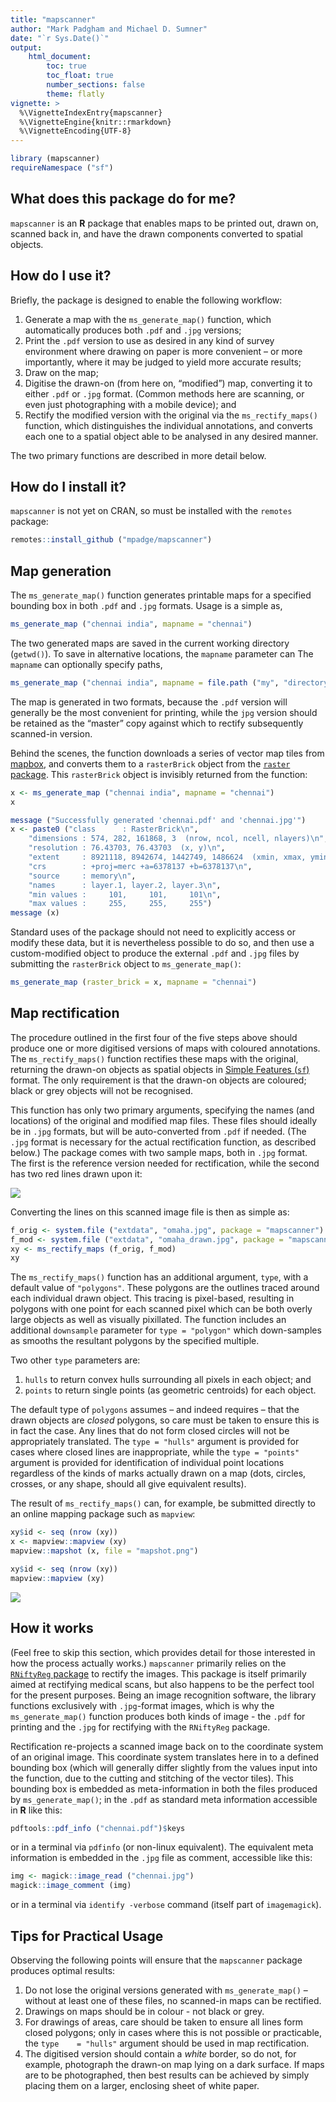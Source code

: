 ```yaml
---
title: "mapscanner"
author: "Mark Padgham and Michael D. Sumner"
date: "`r Sys.Date()`"
output: 
    html_document:
        toc: true
        toc_float: true
        number_sections: false
        theme: flatly
vignette: >
  %\VignetteIndexEntry{mapscanner}
  %\VignetteEngine{knitr::rmarkdown}
  %\VignetteEncoding{UTF-8}
---
```


```r
library (mapscanner)
requireNamespace ("sf")
```

## What does this package do for me?


`mapscanner` is an **R** package that enables maps to be printed out, drawn on,
scanned back in, and have the drawn components converted to spatial objects. 

## How do I use it?

Briefly, the package is designed to enable the following workflow:

1. Generate a map with the `ms_generate_map()` function, which automatically
   produces both `.pdf` and `.jpg` versions;
2. Print the `.pdf` version to use as desired in any kind of survey environment
   where drawing on paper is more convenient -- or more importantly, where it
   may be judged to yield more accurate results;
3. Draw on the map;
4. Digitise the drawn-on (from here on, "modified") map, converting it to
   either `.pdf` or `.jpg` format. (Common methods here are scanning, or even
   just photographing with a mobile device); and
5. Rectify the modified version with the original via the `ms_rectify_maps()`
   function, which distinguishes the individual annotations, and converts each
   one to a spatial object able to be analysed in any desired manner.

The two primary functions are described in more detail below.


## How do I install it?

`mapscanner` is not yet on CRAN, so must be installed with the `remotes`
package:
```r
remotes::install_github ("mpadge/mapscanner")
```

## Map generation

The `ms_generate_map()` function generates printable maps for a specified
bounding box in both `.pdf` and `.jpg` formats. Usage is a simple as,
```r
ms_generate_map ("chennai india", mapname = "chennai")
```
The two generated maps are saved in the current working directory (`getwd()`).
To save in alternative locations, the `mapname` parameter can The `mapname` can
optionally specify paths, 
```r
ms_generate_map ("chennai india", mapname = file.path ("my", "directory", "chennai"))
```
The map is generated in two formats, because the `.pdf` version will generally
be the most convenient for printing, while the `jpg` version should be retained
as the "master" copy against which to rectify subsequently scanned-in version.

Behind the scenes, the function downloads a series of vector map tiles from
[mapbox](https://mapbox.com), and converts them to a `rasterBrick` object from
the [`raster` package](https://cran.r-project.org/package=raster).
This `rasterBrick` object is invisibly returned from the function:
```r
x <- ms_generate_map ("chennai india", mapname = "chennai")
x
```
```r
message ("Successfully generated 'chennai.pdf' and 'chennai.jpg'")
x <- paste0 ("class      : RasterBrick\n",
    "dimensions : 574, 282, 161868, 3  (nrow, ncol, ncell, nlayers)\n",
    "resolution : 76.43703, 76.43703  (x, y)\n",
    "extent     : 8921118, 8942674, 1442749, 1486624  (xmin, xmax, ymin, ymax)\n",
    "crs        : +proj=merc +a=6378137 +b=6378137\n",
    "source     : memory\n",
    "names      : layer.1, layer.2, layer.3\n",
    "min values :     101,     101,     101\n",
    "max values :     255,     255,     255")
message (x)
```

Standard uses of the package should not need to explicitly access or modify
these data, but it is nevertheless possible to do so, and then use a custom-modified object to produce the external `.pdf` and `.jpg` files by submitting the `rasterBrick` object to `ms_generate_map()`:
```r
ms_generate_map (raster_brick = x, mapname = "chennai")
```


## Map rectification

The procedure outlined in the first four of the five steps above should produce
one or more digitised versions of maps with coloured annotations. The 
`ms_rectify_maps()` function rectifies these maps with the original, returning
the drawn-on objects as spatial objects in [Simple Features
(`sf`)](https://cran.r-project.org/package=sf) format. The only requirement is
that the drawn-on objects are coloured; black or grey objects will not be
recognised.

This function has only two primary arguments, specifying the names (and
locations) of the original and modified map files. These files should ideally
be in `.jpg` formats, but will be auto-converted from `.pdf` if needed. (The
`.jpg` format is necessary for the actual rectification function, as described
below.) The package comes with two sample maps, both in `.jpg` format. The
first is the reference version needed for rectification, while the second has
two red lines drawn upon it:

![](omaha_drawn.jpg)

Converting the lines on this scanned image file is then as simple as:

```r
f_orig <- system.file ("extdata", "omaha.jpg", package = "mapscanner")
f_mod <- system.file ("extdata", "omaha_drawn.jpg", package = "mapscanner")
xy <- ms_rectify_maps (f_orig, f_mod)
xy
```

The `ms_rectify_maps()` function has an additional argument, `type`, with
a default value of `"polygons"`. These polygons are the outlines traced around
each individual drawn object. This tracing is pixel-based, resulting in
polygons with one point for each scanned pixel which can be both overly large
objects as well as visually pixillated. The function includes an additional
`downsample` parameter for `type = "polygon"` which down-samples as smooths the
resultant polygons by the specified multiple.

Two other `type` parameters are:

1. `hulls` to return convex hulls surrounding all pixels in each object; and
2. `points` to return single points (as geometric centroids) for each object.

The default type of `polygons` assumes -- and indeed requires -- that the drawn
objects are *closed* polygons, so care must be taken to ensure this is in fact
the case. Any lines that do not form closed circles will not be appropriately
translated. The `type = "hulls"` argument is provided for cases where closed
lines are inappropriate, while the `type = "points"` argument is provided for
identification of individual point locations regardless of the kinds of marks
actually drawn on a map (dots, circles, crosses, or any shape, should all give
equivalent results).

The result of `ms_rectify_maps()` can, for example, be submitted directly to an
online mapping package such as `mapview`:
```r
xy$id <- seq (nrow (xy))
x <- mapview::mapview (xy)
mapview::mapshot (x, file = "mapshot.png")
```
```r
xy$id <- seq (nrow (xy))
mapview::mapview (xy)
```

![](mapshot.png)


## How it works

(Feel free to skip this section, which provides detail for those interested in
how the process actually works.) `mapscanner` primarily relies on the
[`RNiftyReg` package](https://github.com/jonclayden/RNiftyReg) to rectify the
images. This package is itself primarily aimed at rectifying medical scans, but
also happens to be the perfect tool for the present purposes. Being an image
recognition software, the library functions exclusively with `.jpg`-format
images, which is why the `ms_generate_map()` function produces both kinds of
image - the `.pdf` for printing and the `.jpg` for rectifying with the
`RNiftyReg` package.

Rectification re-projects a scanned image back on to the coordinate system of
an original image. This coordinate system translates here in to a defined
bounding box (which will generally differ slightly from the values input into
the function, due to the cutting and stitching of the vector tiles). This
bounding box is embedded as meta-information in both the files produced by
`ms_generate_map()`; in the `.pdf` as standard meta information accessible in
**R** like this:

```r
pdftools::pdf_info ("chennai.pdf")$keys
```
or in a terminal via `pdfinfo` (or non-linux equivalent). The equivalent meta
information is embedded in the `.jpg` file as comment, accessible
like this:

```r
img <- magick::image_read ("chennai.jpg")
magick::image_comment (img)
```
or in a terminal via `identify -verbose` command (itself part of `imagemagick`).

## Tips for Practical Usage

Observing the following points will ensure that the `mapscanner` package
produces optimal results:

1. Do not lose the original versions generated with `ms_generate_map()` --
   without at least one of these files, no scanned-in maps can be rectified.
2. Drawings on maps should be in colour - not black or grey.
3. For drawings of areas, care should be taken to ensure all lines form closed
   polygons; only in cases where this is not possible or practicable, the `type
   = "hulls"` argument should be used in map rectification.
4. The digitised version should contain a *white* border, so do not, for
   example, photograph the drawn-on map lying on a dark surface. If maps are to
   be photographed, then best results can be achieved by simply placing them on
   a larger, enclosing sheet of white paper.
